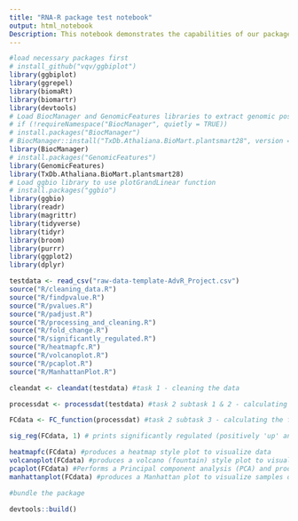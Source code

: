```yaml
---
title: "RNA-R package test notebook"
output: html_notebook
Description: This notebook demonstrates the capabilities of our package RNA-R. It is package designed to clean, analyze and visualize transcriptome data for any given organism. In this notebook we are using a data that came from a plant species called Arabidopsis thaliana. This package includes several self-written functions, as well as functions from some well-known packages of R Universe. 
---
```



```r
#load necessary packages first
# install_github("vqv/ggbiplot")
library(ggbiplot)
library(ggrepel)
library(biomaRt)
library(biomartr)
library(devtools)
# Load BiocManager and GenomicFeatures libraries to extract genomic positions of genes
# if (!requireNamespace("BiocManager", quietly = TRUE))
# install.packages("BiocManager")
# BiocManager::install("TxDb.Athaliana.BioMart.plantsmart28", version = "3.8")
library(BiocManager)
# install.packages("GenomicFeatures")
library(GenomicFeatures)
library(TxDb.Athaliana.BioMart.plantsmart28)
# Load ggbio library to use plotGrandLinear function
# install.packages("ggbio")
library(ggbio)
library(readr)
library(magrittr)
library(tidyverse)
library(tidyr)
library(broom)
library(purrr)
library(ggplot2)
library(dplyr)

```

```r
testdata <- read_csv("raw-data-template-AdvR_Project.csv")
source("R/cleaning_data.R")
source("R/findpvalue.R")
source("R/pvalues.R")
source("R/padjust.R")
source("R/processing_and_cleaning.R")
source("R/fold_change.R")
source("R/significantly_regulated.R")
source("R/heatmapfc.R")
source("R/volcanoplot.R")
source("R/pcaplot.R")
source("R/ManhattanPlot.R")

cleandat <- cleandat(testdata) #task 1 - cleaning the data

processdat <- processdat(testdata) #task 2 subtask 1 & 2 - calculating p-values and corrected p-values(p.adjust = FDR) for the data

FCdata <- FC_function(processdat) #task 2 subtask 3 - calculating the fold change between conditions for each row on a Log2 scale

sig_reg(FCdata, 1) # prints significantly regulated (positively 'up' and negatively 'down') items as new data and places them in the global environment. Fold change cutoff is determined by the user,thus can be any numerical value.

heatmapfc(FCdata) #produces a heatmap style plot to visualize data
volcanoplot(FCdata) #produces a volcano (fountain) style plot to visualize data and annotates it based on filtering criteria
pcaplot(FCdata) #Performs a Principal component analysis (PCA) and produces a plot to visualize the correlation of data
manhattanplot(FCdata) #produces a Manhattan plot to visualize samples on different chromosomes of the given organism

#bundle the package

devtools::build()
```
